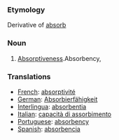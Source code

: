 ===Etymology===
Derivative of [[absorb]]
===Noun===
#[[Absorptiveness]].Absorbency, 
===Translations===
*[[French]]: [[absorptivité]]
*[[German]]: [[Absorbierfähigkeit]]
*[[Interlingua]]: [[absorbentia]]
*[[Italian]]: [[capacità di assorbimento]]
*[[Portuguese]]: [[absorbency]]
*[[Spanish]]: [[absorbencia]]<BR>